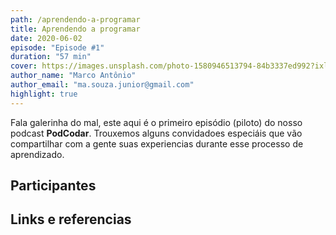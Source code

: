 ```yaml
---
path: /aprendendo-a-programar
title: Aprendendo a programar
date: 2020-06-02
episode: "Episode #1"
duration: "57 min"
cover: https://images.unsplash.com/photo-1580946513794-84b3337ed992?ixlib=rb-1.2.1&ixid=eyJhcHBfaWQiOjEyMDd9&auto=format&fit=crop&w=500&q=60
author_name: "Marco Antônio"
author_email: "ma.souza.junior@gmail.com"
highlight: true
---
```


Fala galerinha do mal, este aqui é o primeiro episódio (piloto) do nosso podcast **PodCodar**. Trouxemos alguns convidadoes especiáis que vão compartilhar com a gente suas experiencias durante esse processo de aprendizado.

## Participantes

## Links e referencias
